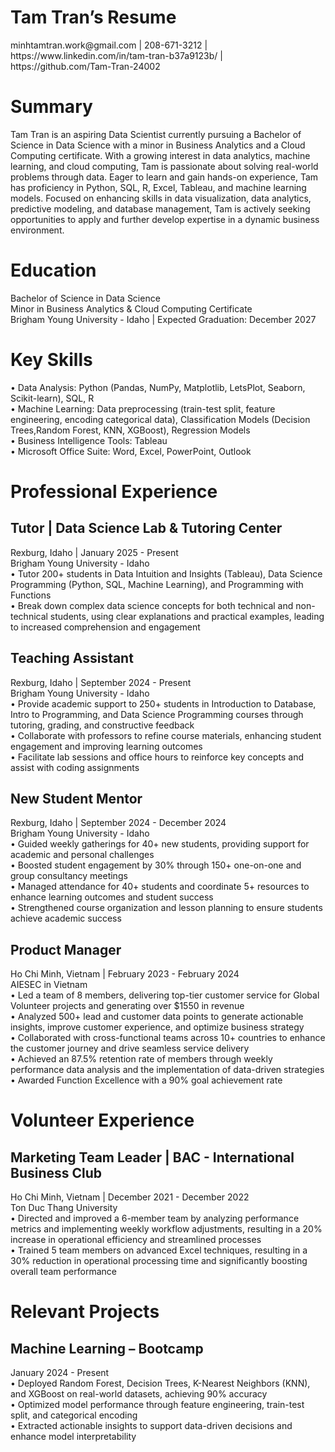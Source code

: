 # Tam Tran's Resume  
minhtamtran.work@gmail.com | 208-671-3212 | https://www.linkedin.com/in/tam-tran-b37a9123b/ |   
https://github.com/Tam-Tran-24002  

# Summary  
Tam Tran is an aspiring Data Scientist currently pursuing a Bachelor of Science in Data Science with a minor in Business Analytics and a Cloud Computing certificate. With a growing interest in data analytics, machine learning, and cloud computing, Tam is passionate about solving real-world problems through data. Eager to learn and gain hands-on experience, Tam has proficiency in Python, SQL, R, Excel, Tableau, and machine learning models. Focused on enhancing skills in data visualization, data analytics, predictive modeling, and database management, Tam is actively seeking opportunities to apply and further develop expertise in a dynamic business environment.     

# Education
Bachelor of Science in Data Science   
Minor in Business Analytics & Cloud Computing Certificate    
Brigham Young University - Idaho | Expected Graduation: December 2027     

# Key Skills
• Data Analysis: Python (Pandas, NumPy, Matplotlib, LetsPlot, Seaborn, Scikit-learn), SQL, R  
• Machine Learning: Data preprocessing (train-test split, feature engineering, encoding categorical data), Classification Models (Decision Trees,Random Forest, KNN, XGBoost), Regression Models  
• Business Intelligence Tools: Tableau  
• Microsoft Office Suite: Word, Excel, PowerPoint, Outlook   

# Professional Experience
## Tutor | Data Science Lab & Tutoring Center
Rexburg, Idaho | January 2025 - Present  
Brigham Young University - Idaho                                                               
• Tutor 200+ students in Data Intuition and Insights (Tableau), Data Science Programming (Python, SQL, Machine Learning), and Programming with Functions  
• Break down complex data science concepts for both technical and non-technical students, using clear explanations and practical examples, leading to increased comprehension and engagement   

## Teaching Assistant
Rexburg, Idaho | September 2024 - Present  
Brigham Young University - Idaho                                                             
• Provide academic support to 250+ students in Introduction to Database, Intro to Programming, and Data Science Programming courses through tutoring, grading, and constructive feedback  
• Collaborate with professors to refine course materials, enhancing student engagement and improving learning outcomes  
• Facilitate lab sessions and office hours to reinforce key concepts and assist with coding assignments   

## New Student Mentor
Rexburg, Idaho | September 2024 - December 2024  
Brigham Young University - Idaho                                                               
• Guided weekly gatherings for 40+ new students, providing support for academic and personal challenges    
• Boosted student engagement by 30% through 150+ one-on-one and group consultancy meetings    
• Managed attendance for 40+ students and coordinate 5+ resources to enhance learning outcomes and student success    
• Strengthened course organization and lesson planning to ensure students achieve academic success      

## Product Manager
Ho Chi Minh, Vietnam | February 2023 - February 2024    
AIESEC in Vietnam                                                                     
• Led a team of 8 members, delivering top-tier customer service for Global Volunteer projects and generating over $1550 in revenue  
• Analyzed 500+ lead and customer data points to generate actionable insights, improve customer experience, and optimize business strategy  
• Collaborated with cross-functional teams across 10+ countries to enhance the customer journey and drive seamless service delivery  
• Achieved an 87.5% retention rate of members through weekly performance data analysis and the implementation of data-driven strategies  
• Awarded Function Excellence with a 90% goal achievement rate    

# Volunteer Experience
## Marketing Team Leader | BAC - International Business Club
Ho Chi Minh, Vietnam | December 2021 - December 2022  
Ton Duc Thang University                                                            
• Directed and improved a 6-member team by analyzing performance metrics and implementing weekly workflow adjustments, resulting in a 20% increase in operational efficiency and streamlined processes    
• Trained 5 team members on advanced Excel techniques, resulting in a 30% reduction in operational processing time and significantly boosting overall team performance     

# Relevant Projects
## Machine Learning – Bootcamp                                                     
January 2024 - Present          
• Deployed Random Forest, Decision Trees, K-Nearest Neighbors (KNN), and XGBoost on real-world datasets, achieving 90% accuracy    
• Optimized model performance through feature engineering, train-test split, and categorical encoding    
• Extracted actionable insights to support data-driven decisions and enhance model interpretability       

